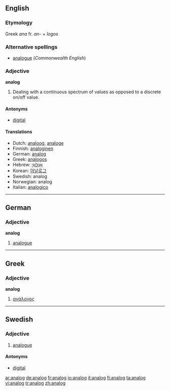 ==English==

===Etymology===
Greek ''ana'' fr. ''an-'' + ''logos''

===Alternative spellings===
* [[analogue]] (''Commonwealth English'')

===Adjective===
'''analog'''

# {{context|chiefly|US}} Dealing with a continuous spectrum of values as opposed to a discrete on/off value.

====Antonyms====
*[[digital]]

====Translations====
*Dutch: [[analoog]], [[analoge]]
*Finnish: [[analoginen]]
*German: [[analog]]
*Greek: [[analogos]]
*Hebrew: [[אָנָלוֹגִי]] {{m}}
*Korean: [[아날로그]]
*Swedish: analog
*Norwegian: analog
*Italian: [[analogico]]

----

==German==

===Adjective===
'''analog'''

# [[analogue]]

----

==Greek==

===Adjective===
'''analog'''

# [[ανάλογος]]

----

==Swedish==

===Adjective===
{{sv-adj-abs}}

# [[analogue]]

====Antonyms====
* [[digital]]

[[ar:analog]]
[[de:analog]]
[[fr:analog]]
[[io:analog]]
[[it:analog]]
[[fi:analog]]
[[ta:analog]]
[[vi:analog]]
[[tr:analog]]
[[zh:analog]]